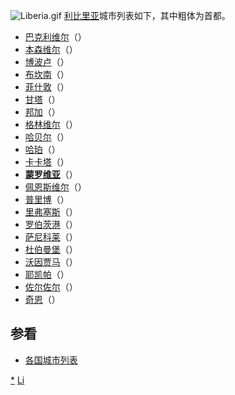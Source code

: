 [[File:Liberia.gif|right]]
[[利比里亚|利比里亚]]城市列表如下，其中粗体为首都。
* [[巴克利维尔|巴克利维尔]]（{{lang|en|Barclayville}}）
* [[本森维尔|本森维尔]]（{{lang|en|Bensonville}}）
* [[博波卢|博波卢]]（{{lang|en|Bopolu}}）
* [[布坎南_(利比里亚)|布坎南]]（{{lang|en|Buchanan}}）
* [[菲什敦|菲什敦]]（{{lang|en|Fish Town}}）
* [[甘塔|甘塔]]（{{lang|en|Ganta}}）
* [[邦加_(利比里亚)|邦加]]（{{lang|en|Gbarnga}}）
* [[格林维尔_(利比里亚)|格林维尔]]（{{lang|en|Greenville}}）
* [[哈贝尔|哈贝尔]]（{{lang|en|Harbel}}）
* [[哈珀_(利比里亚)|哈珀]]（{{lang|en|Harper}}）
* [[卡卡塔|卡卡塔]]（{{lang|en|Kakata}}）
* '''[[蒙罗维亚|蒙罗维亚]]'''（{{lang|en|Monrovia}}）
* [[佩恩斯维尔_(利比里亚)|佩恩斯维尔]]（{{lang|en|Paynesville}}）
* [[普里博|普里博]]（{{lang|en|Pleebo}}）
* [[里弗塞斯|里弗塞斯]]（{{lang|en|River Cess}}）
* [[罗伯茨港|罗伯茨港]]（{{lang|en|Robertsport}}）
* [[萨尼科莱|萨尼科莱]]（{{lang|en|Sanniquellie}}）
* [[杜伯曼堡|杜伯曼堡]]（{{lang|en|Tubmanburg}}）
* [[沃因贾马|沃因贾马]]（{{lang|en|Voinjama}}）
* [[耶凯帕|耶凯帕]]（{{lang|en|Yekepa}}）
* [[佐尔佐尔|佐尔佐尔]]（{{lang|en|Zorzor}}）
* [[奇恩|奇恩]]（{{lang|en|Zwedru}}）

==参看==
* [[各国城市列表|各国城市列表]]
{{非洲题目|城市列表}}

[[Category:利比里亚城市|*]]
[[Category:非洲城市列表|Li]]